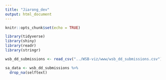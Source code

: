 ```yaml
---
title: "Jiarong_dev"
output: html_document
---
```


```r
knitr::opts_chunk$set(echo = TRUE)
```

```r
library(tidyverse)
library(shiny)
library(readr)
library(stringr)
```

```r
wsb_dd_submissions <- read_csv("../WSB-viz/www/wsb_dd_submissions.csv")
```


```r
sa_data <- wsb_dd_submissions %>%
  drop_na(selftext)
```